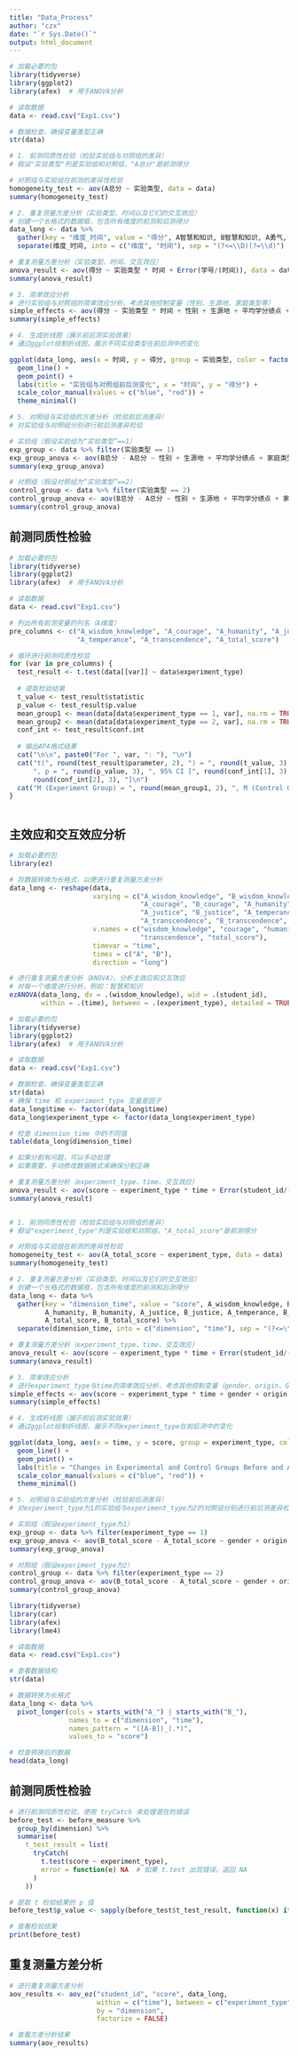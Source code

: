 ```yaml
---
title: "Data_Process"
author: "czx"
date: "`r Sys.Date()`"
output: html_document
---
```


```r
# 加载必要的包
library(tidyverse)
library(ggplot2)
library(afex)  # 用于ANOVA分析

# 读取数据
data <- read.csv("Exp1.csv")

# 数据检查，确保变量类型正确
str(data)

# 1. 前测同质性检验（检验实验组与对照组的差异）
# 假设"实验类型"列是实验组和对照组，"A总分"是前测得分

# 对照组与实验组在前测的差异性检验
homogeneity_test <- aov(A总分 ~ 实验类型, data = data)
summary(homogeneity_test)

# 2. 重复测量方差分析（实验类型、时间以及它们的交互效应）
# 创建一个长格式的数据框，包含所有维度的前测和后测得分
data_long <- data %>%
  gather(key = "维度_时间", value = "得分", A智慧和知识, B智慧和知识, A勇气, B勇气, A人性, B人性, A公正, B公正, A节制, B节制, A超越, B超越, A总分, B总分) %>%
  separate(维度_时间, into = c("维度", "时间"), sep = "(?<=\\D)(?=\\d)")  # 分离维度和时间

# 重复测量方差分析（实验类型、时间、交互效应）
anova_result <- aov(得分 ~ 实验类型 * 时间 + Error(学号/(时间)), data = data_long)
summary(anova_result)

# 3. 简单效应分析
# 进行实验组与对照组的简单效应分析，考虑其他控制变量（性别、生源地、家庭类型等）
simple_effects <- aov(得分 ~ 实验类型 * 时间 + 性别 + 生源地 + 平均学分绩点 + 家庭类型 + 是否独生子女 + 是否有留守经历, data = data_long)
summary(simple_effects)

# 4. 生成折线图（展示前后测实验效果）
# 通过ggplot绘制折线图，展示不同实验类型在前后测中的变化

ggplot(data_long, aes(x = 时间, y = 得分, group = 实验类型, color = factor(实验类型))) +
  geom_line() +
  geom_point() +
  labs(title = "实验组与对照组前后测变化", x = "时间", y = "得分") +
  scale_color_manual(values = c("blue", "red")) +
  theme_minimal()

# 5. 对照组与实验组的方差分析（检验前后测差异）
# 对实验组与对照组分别进行前后测差异检验

# 实验组（假设实验组为“实验类型”==1）
exp_group <- data %>% filter(实验类型 == 1)
exp_group_anova <- aov(B总分 - A总分 ~ 性别 + 生源地 + 平均学分绩点 + 家庭类型 + 是否独生子女 + 是否有留守经历, data = exp_group)
summary(exp_group_anova)

# 对照组（假设对照组为“实验类型”==2）
control_group <- data %>% filter(实验类型 == 2)
control_group_anova <- aov(B总分 - A总分 ~ 性别 + 生源地 + 平均学分绩点 + 家庭类型 + 是否独生子女 + 是否有留守经历, data = control_group)
summary(control_group_anova)

```

## 前测同质性检验
```r
# 加载必要的包
library(tidyverse)
library(ggplot2)
library(afex)  # 用于ANOVA分析

# 读取数据
data <- read.csv("Exp1.csv")

# 列出所有前测变量的列名（A维度）
pre_columns <- c("A_wisdom_knowledge", "A_courage", "A_humanity", "A_justice", 
                 "A_temperance", "A_transcendence", "A_total_score")

# 循环进行前测同质性检验
for (var in pre_columns) {
  test_result <- t.test(data[[var]] ~ data$experiment_type)
  
  # 提取检验结果
  t_value <- test_result$statistic
  p_value <- test_result$p.value
  mean_group1 <- mean(data[data$experiment_type == 1, var], na.rm = TRUE)
  mean_group2 <- mean(data[data$experiment_type == 2, var], na.rm = TRUE)
  conf_int <- test_result$conf.int
  
  # 输出APA格式结果
  cat("\n\n", paste0("For ", var, ": "), "\n")
  cat("t(", round(test_result$parameter, 2), ") = ", round(t_value, 3), 
      ", p = ", round(p_value, 3), ", 95% CI [", round(conf_int[1], 3), ", ", 
      round(conf_int[2], 3), "]\n")
  cat("M (Experiment Group) = ", round(mean_group1, 2), ", M (Control Group) = ", round(mean_group2, 2), "\n")
}
   
```

## 主效应和交互效应分析
```r
# 加载必要的包
library(ez)

# 将数据转换为长格式，以便进行重复测量方差分析
data_long <- reshape(data, 
                     varying = c("A_wisdom_knowledge", "B_wisdom_knowledge", 
                                 "A_courage", "B_courage", "A_humanity", "B_humanity", 
                                 "A_justice", "B_justice", "A_temperance", "B_temperance", 
                                 "A_transcendence", "B_transcendence", "A_total_score", "B_total_score"),
                     v.names = c("wisdom_knowledge", "courage", "humanity", "justice", "temperance", 
                                 "transcendence", "total_score"),
                     timevar = "time", 
                     times = c("A", "B"),
                     direction = "long")

# 进行重复测量方差分析（ANOVA），分析主效应和交互效应
# 对每一个维度进行分析，例如：智慧和知识
ezANOVA(data_long, dv = .(wisdom_knowledge), wid = .(student_id), 
        within = .(time), between = .(experiment_type), detailed = TRUE)

```


```r
# 加载必要的包
library(tidyverse)
library(ggplot2)
library(afex)  # 用于ANOVA分析

# 读取数据
data <- read.csv("Exp1.csv")

# 数据检查，确保变量类型正确
str(data)
# 确保 time 和 experiment_type 变量是因子
data_long$time <- factor(data_long$time)
data_long$experiment_type <- factor(data_long$experiment_type)

# 检查 dimension_time 中的不同值
table(data_long$dimension_time)

# 如果分割有问题，可以手动处理
# 如果需要，手动修改数据格式来确保分割正确

# 重复测量方差分析（experiment_type、time、交互效应）
anova_result <- aov(score ~ experiment_type * time + Error(student_id/(time)), data = data_long)
summary(anova_result)


# 1. 前测同质性检验（检验实验组与对照组的差异）
# 假设"experiment_type"列是实验组和对照组，"A_total_score"是前测得分

# 对照组与实验组在前测的差异性检验
homogeneity_test <- aov(A_total_score ~ experiment_type, data = data)
summary(homogeneity_test)

# 2. 重复测量方差分析（实验类型、时间以及它们的交互效应）
# 创建一个长格式的数据框，包含所有维度的前测和后测得分
data_long <- data %>%
  gather(key = "dimension_time", value = "score", A_wisdom_knowledge, B_wisdom_knowledge, A_courage, B_courage, 
         A_humanity, B_humanity, A_justice, B_justice, A_temperance, B_temperance, A_transcendence, B_transcendence, 
         A_total_score, B_total_score) %>%
  separate(dimension_time, into = c("dimension", "time"), sep = "(?<=\\D)(?=\\d)")  # 分离维度和时间

# 重复测量方差分析（experiment_type、time、交互效应）
anova_result <- aov(score ~ experiment_type * time + Error(student_id/(time)), data = data_long)
summary(anova_result)

# 3. 简单效应分析
# 进行experiment_type与time的简单效应分析，考虑其他控制变量（gender、origin、GPA、family_type等）
simple_effects <- aov(score ~ experiment_type * time + gender + origin + GPA + family_type + only_child + left_behind, data = data_long)
summary(simple_effects)

# 4. 生成折线图（展示前后测实验效果）
# 通过ggplot绘制折线图，展示不同experiment_type在前后测中的变化

ggplot(data_long, aes(x = time, y = score, group = experiment_type, color = factor(experiment_type))) +
  geom_line() +
  geom_point() +
  labs(title = "Changes in Experimental and Control Groups Before and After", x = "Time", y = "Score") +
  scale_color_manual(values = c("blue", "red")) +
  theme_minimal()

# 5. 对照组与实验组的方差分析（检验前后测差异）
# 对experiment_type为1的实验组与experiment_type为2的对照组分别进行前后测差异检验

# 实验组（假设experiment_type为1）
exp_group <- data %>% filter(experiment_type == 1)
exp_group_anova <- aov(B_total_score - A_total_score ~ gender + origin + GPA + family_type + only_child + left_behind, data = exp_group)
summary(exp_group_anova)

# 对照组（假设experiment_type为2）
control_group <- data %>% filter(experiment_type == 2)
control_group_anova <- aov(B_total_score - A_total_score ~ gender + origin + GPA + family_type + only_child + left_behind, data = control_group)
summary(control_group_anova)

```




```r
library(tidyverse)
library(car)
library(afex)
library(lme4)
```

```r
# 读取数据
data <- read.csv("Exp1.csv")

# 查看数据结构
str(data)

```

```r
# 数据转换为长格式
data_long <- data %>%
  pivot_longer(cols = starts_with("A_") | starts_with("B_"), 
               names_to = c("dimension", "time"), 
               names_pattern = "([A-B])_(.*)", 
               values_to = "score")

# 检查转换后的数据
head(data_long)

```

## 前测同质性检验
```r
# 进行前测同质性检验，使用 tryCatch 来处理潜在的错误
before_test <- before_measure %>%
  group_by(dimension) %>%
  summarise(
    t_test_result = list(
      tryCatch(
        t.test(score ~ experiment_type),
        error = function(e) NA  # 如果 t.test 出现错误，返回 NA
      )
    ))

# 提取 t 检验结果的 p 值
before_test$p_value <- sapply(before_test$t_test_result, function(x) if(!is.na(x)) x$p.value else NA)

# 查看检验结果
print(before_test)


```

## 重复测量方差分析
```r
# 进行重复测量方差分析
aov_results <- aov_ez("student_id", "score", data_long, 
                      within = c("time"), between = c("experiment_type"), 
                      by = "dimension", 
                      factorize = FALSE)

# 查看方差分析结果
summary(aov_results)
```















